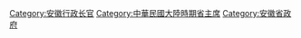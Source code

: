 [[Category:安徽行政长官|Category:安徽行政长官]]
[[Category:中華民國大陸時期省主席|Category:中華民國大陸時期省主席]]
[[Category:安徽省政府|Category:安徽省政府]]